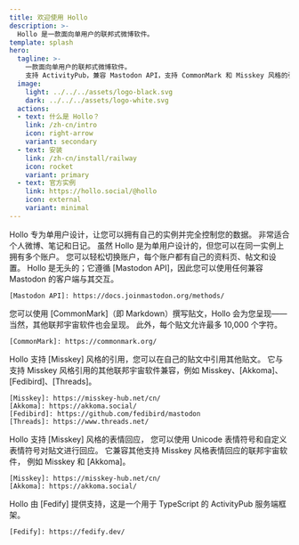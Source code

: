 ```yaml
---
title: 欢迎使用 Hollo
description: >-
  Hollo 是一款面向单用户的联邦式微博软件。
template: splash
hero:
  tagline: >-
    一款面向单用户的联邦式微博软件。
    支持 ActivityPub，兼容 Mastodon API，支持 CommonMark 和 Misskey 风格的引用。
  image:
    light: ../../../assets/logo-black.svg
    dark: ../../../assets/logo-white.svg
  actions:
  - text: 什么是 Hollo？
    link: /zh-cn/intro
    icon: right-arrow
    variant: secondary
  - text: 安装
    link: /zh-cn/install/railway
    icon: rocket
    variant: primary
  - text: 官方实例
    link: https://hollo.social/@hollo
    icon: external
    variant: minimal
---
```



<CardGrid stagger>
  <Card title="为单用户设计" icon="seti:lock">
    Hollo 专为单用户设计，让您可以拥有自己的实例并完全控制您的数据。
    非常适合个人微博、笔记和日记。
  </Card>
  <Card title="多账户支持" icon="seti:folder">
    虽然 Hollo 是为单用户设计的，但您可以在同一实例上拥有多个账户。
    您可以轻松切换账户，每个账户都有自己的资料页、帖文和设置。
  </Card>
  <Card title="兼容 Mastodon API" icon="puzzle">
    Hollo 是无头的；它遵循 [Mastodon API]，因此您可以使用任何兼容 Mastodon 的客户端与其交互。

    [Mastodon API]: https://docs.joinmastodon.org/methods/
  </Card>
  <Card title="支持 CommonMark" icon="seti:markdown">
    您可以使用 [CommonMark]（即 Markdown）撰写贴文，Hollo 会为您呈现——当然，其他联邦宇宙软件也会呈现。
    此外，每个贴文允许最多 10,000 个字符。

    [CommonMark]: https://commonmark.org/
  </Card>
  <Card title="支持 Misskey 风格引用" icon="comment">
    Hollo 支持 [Misskey] 风格的引用，您可以在自己的贴文中引用其他贴文。
    它与支持 Misskey 风格引用的其他联邦宇宙软件兼容，例如 Misskey、[Akkoma]、[Fedibird]、[Threads]。

    [Misskey]: https://misskey-hub.net/cn/
    [Akkoma]: https://akkoma.social/
    [Fedibird]: https://github.com/fedibird/mastodon
    [Threads]: https://www.threads.net/
  </Card>
  <Card title="支持 Misskey 风格表情回应" icon="heart">
    Hollo 支持 [Misskey] 风格的表情回应，
    您可以使用 Unicode 表情符号和自定义表情符号对贴文进行回应。
    它兼容其他支持 Misskey 风格表情回应的联邦宇宙软件，
    例如 Misskey 和 [Akkoma]。

    [Misskey]: https://misskey-hub.net/cn/
    [Akkoma]: https://akkoma.social/
  </Card>
  <Card title="由 Fedify 提供支持" icon="deno">
    Hollo 由 [Fedify] 提供支持，这是一个用于 TypeScript 的 ActivityPub 服务端框架。

    [Fedify]: https://fedify.dev/
  </Card>
</CardGrid>
